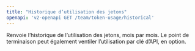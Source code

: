 ```yaml
---
title: "Historique d’utilisation des jetons"
openapi: 'v2-openapi GET /team/token-usage/historical'
---
```


Renvoie l’historique de l’utilisation des jetons, mois par mois. Le point de terminaison peut également ventiler l’utilisation par clé d’API, en option.
